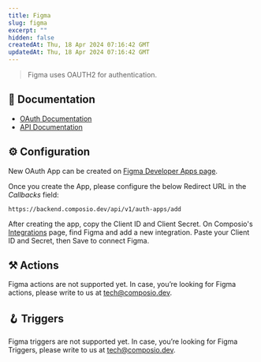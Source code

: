 ```yaml
---
title: Figma
slug: figma
excerpt: ""
hidden: false
createdAt: Thu, 18 Apr 2024 07:16:42 GMT
updatedAt: Thu, 18 Apr 2024 07:16:42 GMT
--- 
```

> Figma uses OAUTH2 for authentication.
## 📔 Documentation

- [OAuth Documentation](https://www.figma.com/developers/api#oauth2)
- [API Documentation](https://www.figma.com/developers/api)

## ⚙️ Configuration

<Tip>New OAuth App can be created on [Figma Developer Apps page](https://www.figma.com/developers/apps).</Tip>

Once you create the App, please configure the below Redirect URL in the _Callbacks_ field:


```
https://backend.composio.dev/api/v1/auth-apps/add
```

After creating the app, copy the Client ID and Client Secret. On Composio's [Integrations](https://app.composio.dev/apps) page, find Figma and add a new integration. Paste your Client ID and Secret, then Save to connect Figma.


## ⚒️ Actions

Figma actions are not supported yet. In case, you’re looking for Figma actions, please write to us at tech@composio.dev.

## 🪝 Triggers

Figma triggers are not supported yet. In case, you’re looking for Figma Triggers, please write to us at tech@composio.dev.
